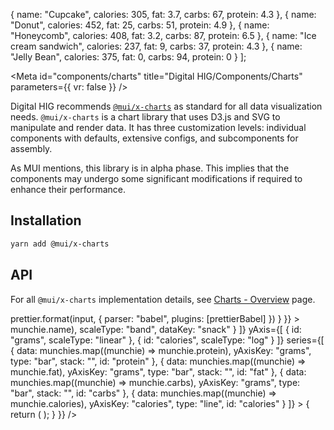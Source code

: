 



  {
    name: "Cupcake",
    calories: 305,
    fat: 3.7,
    carbs: 67,
    protein: 4.3
  },
  {
    name: "Donut",
    calories: 452,
    fat: 25,
    carbs: 51,
    protein: 4.9
  },
  {
    name: "Honeycomb",
    calories: 408,
    fat: 3.2,
    carbs: 87,
    protein: 6.5
  },
  {
    name: "Ice cream sandwich",
    calories: 237,
    fat: 9,
    carbs: 37,
    protein: 4.3
  },
  {
    name: "Jelly Bean",
    calories: 375,
    fat: 0,
    carbs: 94,
    protein: 0
  }
];

<Meta
  id="components/charts"
  title="Digital HIG/Components/Charts"
  parameters={{ vr: false }}
/>

<ComponentTitle name="Charts" status="In Progress" />

<WarningNotice />

Digital HIG recommends [`@mui/x-charts`](https://mui.com/x/react-charts/) as standard for all data visualization needs. `@mui/x-charts` is a chart library that uses D3.js and SVG to manipulate and render data. It has three customization levels: individual components with defaults, extensive configs, and subcomponents for assembly.

As MUI mentions, this library is in alpha phase. This implies that the components may undergo some significant modifications if required to enhance their performance.

## Installation

```bash
yarn add @mui/x-charts
```

## API

For all `@mui/x-charts` implementation details, see [Charts - Overview](https://mui.com/x/react-charts/) page.

<Canvas>
  <Story
    name="API"
    parameters={{
      docs: {
        source: {
          type: "code"
        },
        transformSource: (input) =>
          prettier.format(input, {
            parser: "babel",
            plugins: [prettierBabel]
          })
      }
    }}
  >
    <ChartContainer
      width={600}
      height={400}
      xAxis={[
        {
          id: "munchies",
          data: munchies.map((munchie) => munchie.name),
          scaleType: "band",
          dataKey: "snack"
        }
      ]}
      yAxis={[
        {
          id: "grams",
          scaleType: "linear"
        },
        {
          id: "calories",
          scaleType: "log"
        }
      ]}
      series={[
        {
          data: munchies.map((munchie) => munchie.protein),
          yAxisKey: "grams",
          type: "bar",
          stack: "",
          id: "protein"
        },
        {
          data: munchies.map((munchie) => munchie.fat),
          yAxisKey: "grams",
          type: "bar",
          stack: "",
          id: "fat"
        },
        {
          data: munchies.map((munchie) => munchie.carbs),
          yAxisKey: "grams",
          type: "bar",
          stack: "",
          id: "carbs"
        },
        {
          data: munchies.map((munchie) => munchie.calories),
          yAxisKey: "calories",
          type: "line",
          id: "calories"
        }
      ]}
    >
      <BarPlot
        slots={{
          bar: ({ ownerState, ...props }) => {
            return (
              <Tooltip
                title={`${ownerState.id}: ${
                  munchies[ownerState.dataIndex][ownerState.id]
                } gr.`}
              >
                <rect {...props} fill={ownerState.color} />
              </Tooltip>
            );
          }
        }}
      />
      <LinePlot />
      <ChartsXAxis label="Munchies" position="bottom" axisId="munchies" />
      <ChartsYAxis label="Grams" position="left" axisId="grams" />
      <ChartsYAxis label="Calories" position="right" axisId="calories" />
    </ChartContainer>
  </Story>
</Canvas>
